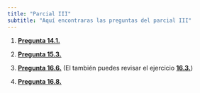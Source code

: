 ```yaml
---
title: "Parcial III"
subtitle: "Aquí encontraras las preguntas del parcial III"
---
```


  1. **[Pregunta 14.1.](https://austriamax.github.io/austriamax.probaP.github.io/P14_1.html)**
  
  2. **[Pregunta 15.3.](https://austriamax.github.io/austriamax.probaP.github.io/P15_3.html)**
  
  3. **[Pregunta 16.6.](https://austriamax.github.io/austriamax.probaP.github.io/P16_6.html)** (El también puedes revisar el ejercicio
  **[16.3.](https://austriamax.github.io/austriamax.probaP.github.io/P16_3.html)**)
  
  4. **[Pregunta 16.8.](https://austriamax.github.io/austriamax.probaP.github.io/P16_8.html)**
  
  